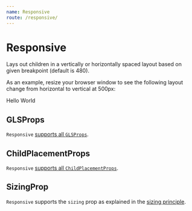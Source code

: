 ```yaml
---
name: Responsive
route: /responsive/
---
```



# Responsive 

Lays out children in a vertically or horizontally spaced layout based on given breakpoint (default is 480). 

As an example, resize your browser window to see the following layout change from horizontal to vertical at 500px:

<Playground>
  <Responsive breakpoint={500}>
    <Flex style={{backgroundColor: "lightskyblue"}}>Hello</Flex>
    <Flex style={{backgroundColor: "lightpink"}}>World</Flex>
  </Responsive>
</Playground>

## GLSProps

`Responsive` [supports all `GLSProps`][common-types].

## ChildPlacementProps

`Responsive` [supports all `ChildPlacementProps`][common-types].

## SizingProp

`Responsive` supports the `sizing` prop as explained in the [sizing principle][principle-sizing].


[common-types]:../common-types/
[principle-spacing]:../principle-spacing/
[principle-sizing]:../principle-sizing/
